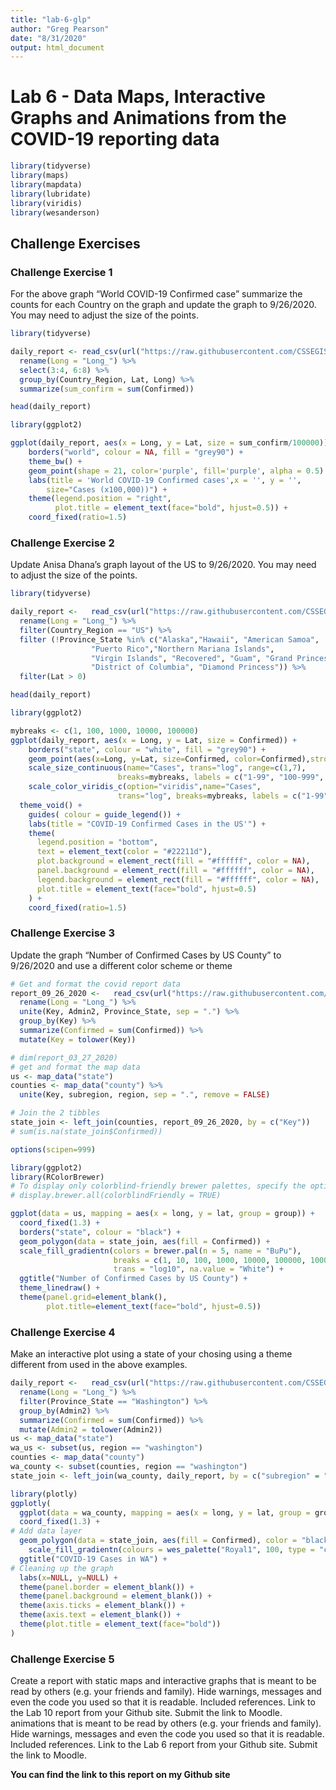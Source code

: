 ```yaml
---
title: "lab-6-glp"
author: "Greg Pearson"
date: "8/31/2020"
output: html_document
---
```


# Lab 6 - Data Maps, Interactive Graphs and Animations from the COVID-19 reporting data

```r

library(tidyverse)
library(maps)
library(mapdata)
library(lubridate)
library(viridis)
library(wesanderson)

```

## Challenge Exercises

### Challenge Exercise 1

For the above graph “World COVID-19 Confirmed case” summarize the counts for each Country on the graph and update the graph to 9/26/2020. You may need to adjust the size of the points.

```r

library(tidyverse)

daily_report <- read_csv(url("https://raw.githubusercontent.com/CSSEGISandData/COVID-19/master/csse_covid_19_data/csse_covid_19_daily_reports/09-26-2020.csv")) %>% 
  rename(Long = "Long_") %>%
  select(3:4, 6:8) %>%
  group_by(Country_Region, Lat, Long) %>%
  summarize(sum_confirm = sum(Confirmed))

head(daily_report)

```

```r

library(ggplot2)

ggplot(daily_report, aes(x = Long, y = Lat, size = sum_confirm/100000)) +
    borders("world", colour = NA, fill = "grey90") +
    theme_bw() +
    geom_point(shape = 21, color='purple', fill='purple', alpha = 0.5) +
    labs(title = 'World COVID-19 Confirmed cases',x = '', y = '',
        size="Cases (x100,000))") +
    theme(legend.position = "right",
          plot.title = element_text(face="bold", hjust=0.5)) +
    coord_fixed(ratio=1.5)

```

### Challenge Exercise 2

Update Anisa Dhana’s graph layout of the US to 9/26/2020. You may need to adjust the size of the points.

```r

library(tidyverse)

daily_report <-   read_csv(url("https://raw.githubusercontent.com/CSSEGISandData/COVID-19/master/csse_covid_19_data/csse_covid_19_daily_reports/09-26-2020.csv")) %>% 
  rename(Long = "Long_") %>% 
  filter(Country_Region == "US") %>% 
  filter (!Province_State %in% c("Alaska","Hawaii", "American Samoa",
                  "Puerto Rico","Northern Mariana Islands", 
                  "Virgin Islands", "Recovered", "Guam", "Grand Princess",
                  "District of Columbia", "Diamond Princess")) %>% 
  filter(Lat > 0)

head(daily_report)

```

```r

library(ggplot2)

mybreaks <- c(1, 100, 1000, 10000, 100000)
ggplot(daily_report, aes(x = Long, y = Lat, size = Confirmed)) +
    borders("state", colour = "white", fill = "grey90") +
    geom_point(aes(x=Long, y=Lat, size=Confirmed, color=Confirmed),stroke=F, alpha=0.7) +
    scale_size_continuous(name="Cases", trans="log", range=c(1,7), 
                        breaks=mybreaks, labels = c("1-99", "100-999", "1,000-9,999", "10,000-99,999", "100,000+")) +
    scale_color_viridis_c(option="viridis",name="Cases",
                        trans="log", breaks=mybreaks, labels = c("1-99", "100-999", "1,000-9,999", "10,000-99,999", "100,000+"))  +
  theme_void() + 
    guides( colour = guide_legend()) +
    labs(title = "COVID-19 Confirmed Cases in the US'") +
    theme(
      legend.position = "bottom",
      text = element_text(color = "#22211d"),
      plot.background = element_rect(fill = "#ffffff", color = NA), 
      panel.background = element_rect(fill = "#ffffff", color = NA), 
      legend.background = element_rect(fill = "#ffffff", color = NA),
      plot.title = element_text(face="bold", hjust=0.5)
    ) +
    coord_fixed(ratio=1.5)

```

### Challenge Exercise 3

Update the graph “Number of Confirmed Cases by US County” to 9/26/2020 and use a different color scheme or theme

```r

# Get and format the covid report data
report_09_26_2020 <-   read_csv(url("https://raw.githubusercontent.com/CSSEGISandData/COVID-19/master/csse_covid_19_data/csse_covid_19_daily_reports/09-26-2020.csv")) %>% 
  rename(Long = "Long_") %>% 
  unite(Key, Admin2, Province_State, sep = ".") %>% 
  group_by(Key) %>% 
  summarize(Confirmed = sum(Confirmed)) %>% 
  mutate(Key = tolower(Key))

# dim(report_03_27_2020)
# get and format the map data
us <- map_data("state")
counties <- map_data("county") %>% 
  unite(Key, subregion, region, sep = ".", remove = FALSE)

# Join the 2 tibbles
state_join <- left_join(counties, report_09_26_2020, by = c("Key"))
# sum(is.na(state_join$Confirmed))

```

```r

options(scipen=999)

library(ggplot2)
library(RColorBrewer)
# To display only colorblind-friendly brewer palettes, specify the option colorblindFriendly = TRUE as follow:
# display.brewer.all(colorblindFriendly = TRUE)

ggplot(data = us, mapping = aes(x = long, y = lat, group = group)) + 
  coord_fixed(1.3) +
  borders("state", colour = "black") +
  geom_polygon(data = state_join, aes(fill = Confirmed)) +
  scale_fill_gradientn(colors = brewer.pal(n = 5, name = "BuPu"),
                       breaks = c(1, 10, 100, 1000, 10000, 100000, 1000000),
                       trans = "log10", na.value = "White") +
  ggtitle("Number of Confirmed Cases by US County") +
  theme_linedraw() +
  theme(panel.grid=element_blank(),
        plot.title=element_text(face="bold", hjust=0.5))

```

### Challenge Exercise 4

Make an interactive plot using a state of your chosing using a theme different from used in the above examples.

```r

daily_report <-   read_csv(url("https://raw.githubusercontent.com/CSSEGISandData/COVID-19/master/csse_covid_19_data/csse_covid_19_daily_reports/09-26-2020.csv")) %>% 
  rename(Long = "Long_") %>% 
  filter(Province_State == "Washington") %>% 
  group_by(Admin2) %>% 
  summarize(Confirmed = sum(Confirmed)) %>% 
  mutate(Admin2 = tolower(Admin2))
us <- map_data("state")
wa_us <- subset(us, region == "washington")
counties <- map_data("county")
wa_county <- subset(counties, region == "washington")
state_join <- left_join(wa_county, daily_report, by = c("subregion" = "Admin2")) 

```

```r

library(plotly)
ggplotly(
  ggplot(data = wa_county, mapping = aes(x = long, y = lat, group = group)) + 
  coord_fixed(1.3) + 
# Add data layer
  geom_polygon(data = state_join, aes(fill = Confirmed), color = "black") +
    scale_fill_gradientn(colours = wes_palette("Royal1", 100, type = "continuous")) +
  ggtitle("COVID-19 Cases in WA") +
# Cleaning up the graph
  labs(x=NULL, y=NULL) +
  theme(panel.border = element_blank()) +
  theme(panel.background = element_blank()) +
  theme(axis.ticks = element_blank()) +
  theme(axis.text = element_blank()) +
  theme(plot.title = element_text(face="bold"))
)

```

### Challenge Exercise 5

Create a report with static maps and interactive graphs that is meant to be read by others (e.g. your friends and family). Hide warnings, messages and even the code you used so that it is readable. Included references. Link to the Lab 10 report from your Github site. Submit the link to Moodle. animations that is meant to be read by others (e.g. your friends and family). Hide warnings, messages and even the code you used so that it is readable. Included references. Link to the Lab 6 report from your Github site. Submit the link to Moodle.

**You can find the link to this report on my Github site**